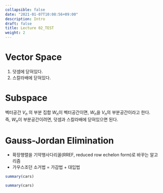 ```yaml
---
collapsible: false
date: "2021-01-07T10:08:56+09:00"
description: Intro
draft: false
title: Lecture 02_TEST
weight: 2
---
```


# Vector Space
1. 덧셈에 닫혀있다.
2. 스칼라배에 닫혀있다.

# Subspace
벡터공간 $V_n$ 의 부분 집합 $W_n$이 벡터공간이면, $W_n$을 $V_n$의 부분공간이라고 한다. <br>
즉, $W_n$이 부분공간이려면, 덧셈과 스칼라배에 닫혀있으면 된다.

# Gauss-Jordan Elimination
- 확장행렬을 기약행사다리꼴(RREF, reduced row echelon form)로 바꾸는 알고리즘
- 가우스조던 소거법 = 가감법 + 대입법

```r
summary(cars)
```

```r
summary(cars)
```